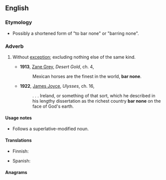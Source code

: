==English==

===Etymology===
*Possibly a shortened form of "to bar none" or "barring none".

===Adverb===
{{infl|en|adverb|head=[[bar]] [[none]]}}

# {{idiom}} Without [[exception]]; excluding nothing else of the same kind.
#*'''1913''', [[w:Zane_Grey|Zane Grey]], ''Desert Gold'', ch. 4,
#*:Mexican horses are the finest in the world, '''bar none'''.
#*'''1922''', [[w:James_Joyce|James Joyce]], ''Ulysses'', ch. 16,
#*:. . . Ireland, or something of that sort, which he described in his lengthy dissertation as the richest country '''bar none''' on the face of God's earth.

====Usage notes====
* Follows a superlative-modified noun.

====Translations====
{{trans-top|without exception}}
* Finnish: {{t|fi|poikkeuksetta}}
{{trans-mid}}
* Spanish: {{t|es|sin excepción}}
{{trans-bottom}}

====Anagrams====
{{anagrams:en/abennor}}